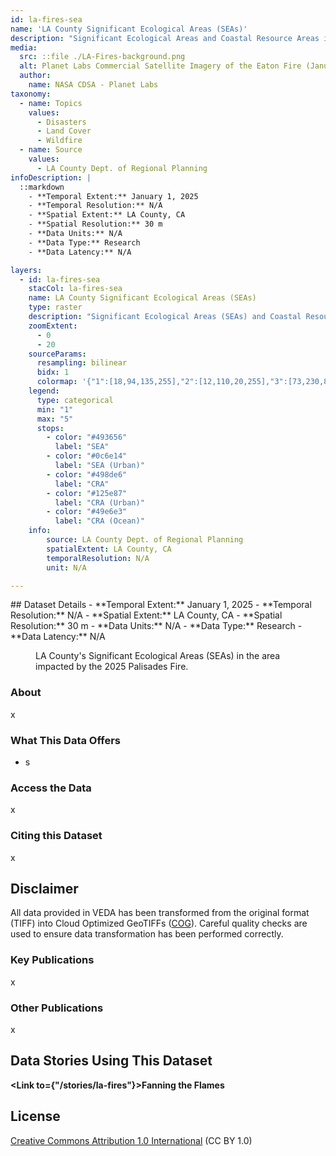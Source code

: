 ```yaml
---
id: la-fires-sea
name: 'LA County Significant Ecological Areas (SEAs)'
description: "Significant Ecological Areas and Coastal Resource Areas in Los Angeles County, California."
media:
  src: ::file ./LA-Fires-background.png
  alt: Planet Labs Commercial Satellite Imagery of the Eaton Fire (January 9, 2025).
  author:
    name: NASA CDSA - Planet Labs
taxonomy:
  - name: Topics
    values:
      - Disasters
      - Land Cover
      - Wildfire
  - name: Source
    values:
      - LA County Dept. of Regional Planning
infoDescription: |
  ::markdown
    - **Temporal Extent:** January 1, 2025
    - **Temporal Resolution:** N/A
    - **Spatial Extent:** LA County, CA
    - **Spatial Resolution:** 30 m
    - **Data Units:** N/A
    - **Data Type:** Research
    - **Data Latency:** N/A

layers:
  - id: la-fires-sea
    stacCol: la-fires-sea
    name: LA County Significant Ecological Areas (SEAs)
    type: raster
    description: "Significant Ecological Areas (SEAs) and Coastal Resource Areas (CRAs) in Los Angeles County, California."
    zoomExtent:
      - 0
      - 20
    sourceParams:
      resampling: bilinear
      bidx: 1
      colormap: '{"1":[18,94,135,255],"2":[12,110,20,255],"3":[73,230,86,255],"4":[73,141,230,255],"5":[73,230,227,255]}'
    legend:
      type: categorical
      min: "1"
      max: "5"
      stops:
        - color: "#493656"
          label: "SEA" 
        - color: "#0c6e14"
          label: "SEA (Urban)"
        - color: "#498de6"
          label: "CRA" 
        - color: "#125e87"
          label: "CRA (Urban)"
        - color: "#49e6e3"
          label: "CRA (Ocean)"
    info:
        source: LA County Dept. of Regional Planning
        spatialExtent: LA County, CA
        temporalResolution: N/A
        unit: N/A

---
```


<Block>
  <Prose>
  ## Dataset Details
    - **Temporal Extent:** January 1, 2025
    - **Temporal Resolution:** N/A
    - **Spatial Extent:** LA County, CA
    - **Spatial Resolution:** 30 m
    - **Data Units:** N/A
    - **Data Type:** Research
    - **Data Latency:** N/A
  </Prose>
<Figure>
  <Map
    datasetId='la-fires-sea'
    layerId='la-fires-sea'
    dateTime='2025-01-01'
    zoom={8}
    center={[-118.3041, 33.9966]}
  />
  <Caption
    attrAuthor='NASA'
    attrUrl='https://nasa.gov/'
  >
  LA County's Significant Ecological Areas (SEAs) in the area impacted by the 2025 Palisades Fire. 
  </Caption>
</Figure>
</Block>

<Block>
  <Prose>

  ### About

  x
  
  </Prose>
</Block>

<Block>
  
  <Prose>

  ### What This Data Offers

  * s
  </Prose>
</Block>

<Block>
  <Prose>
  
  ### Access the Data

  x

  </Prose>
</Block>

<Block>
  <Prose>
    
  ### Citing this Dataset

  x

  </Prose>
</Block>

<Block>
  <Prose>
  
  ## Disclaimer

  All data provided in VEDA has been transformed from the original format (TIFF) into Cloud Optimized GeoTIFFs ([COG](https://www.cogeo.org)). Careful quality checks are used to ensure data transformation has been performed correctly.  
  
  </Prose>
</Block>

<Block>
  <Prose>

  ### Key Publications
  
  x
  
  </Prose>
</Block>

<Block>
  <Prose>

  ### Other Publications
  
  x

  </Prose>
</Block>

<Block>
  <Prose>
  
  ## Data Stories Using This Dataset
  
  **<Link to={"/stories/la-fires"}>Fanning the Flames</Link>**

  </Prose>
</Block>

<Block>
  <Prose>
  
  ## License
  
  [Creative Commons Attribution 1.0 International](https://creativecommons.org/publicdomain/zero/1.0/legalcode) (CC BY 1.0)

  </Prose>
</Block>

